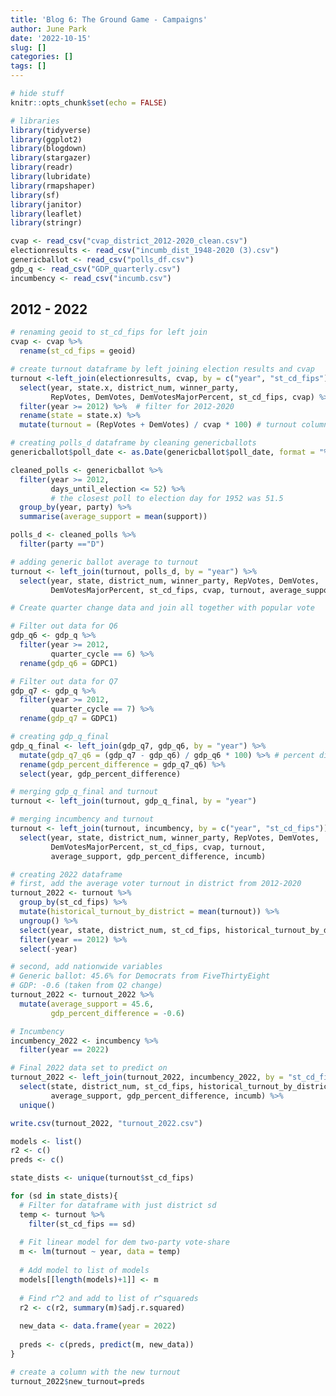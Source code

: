 ```yaml
---
title: 'Blog 6: The Ground Game - Campaigns'
author: June Park
date: '2022-10-15'
slug: []
categories: []
tags: []
---
```


```r
# hide stuff
knitr::opts_chunk$set(echo = FALSE)

# libraries
library(tidyverse)
library(ggplot2)
library(blogdown)
library(stargazer)
library(readr)
library(lubridate)
library(rmapshaper)
library(sf)
library(janitor)
library(leaflet)
library(stringr)

cvap <- read_csv("cvap_district_2012-2020_clean.csv")
electionresults <- read_csv("incumb_dist_1948-2020 (3).csv")
genericballot <- read_csv("polls_df.csv")
gdp_q <- read_csv("GDP_quarterly.csv")
incumbency <- read_csv("incumb.csv")
```

## 2012 - 2022

```r
# renaming geoid to st_cd_fips for left join
cvap <- cvap %>% 
  rename(st_cd_fips = geoid) 

# create turnout dataframe by left joining election results and cvap
turnout <-left_join(electionresults, cvap, by = c("year", "st_cd_fips")) %>% 
  select(year, state.x, district_num, winner_party, 
         RepVotes, DemVotes, DemVotesMajorPercent, st_cd_fips, cvap) %>% 
  filter(year >= 2012) %>%  # filter for 2012-2020
  rename(state = state.x) %>% 
  mutate(turnout = (RepVotes + DemVotes) / cvap * 100) # turnout column

# creating polls_d dataframe by cleaning genericballots
genericballot$poll_date <- as.Date(genericballot$poll_date, format = "%m/%d/%Y")

cleaned_polls <- genericballot %>% 
  filter(year >= 2012,
         days_until_election <= 52) %>% 
         # the closest poll to election day for 1952 was 51.5
  group_by(year, party) %>% 
  summarise(average_support = mean(support))

polls_d <- cleaned_polls %>% 
  filter(party =="D")

# adding generic ballot average to turnout
turnout <- left_join(turnout, polls_d, by = "year") %>% 
  select(year, state, district_num, winner_party, RepVotes, DemVotes,
         DemVotesMajorPercent, st_cd_fips, cvap, turnout, average_support)
```

```r
# Create quarter change data and join all together with popular vote

# Filter out data for Q6
gdp_q6 <- gdp_q %>%
  filter(year >= 2012, 
         quarter_cycle == 6) %>% 
  rename(gdp_q6 = GDPC1)

# Filter out data for Q7
gdp_q7 <- gdp_q %>%
  filter(year >= 2012, 
         quarter_cycle == 7) %>% 
  rename(gdp_q7 = GDPC1)

# creating gdp_q_final
gdp_q_final <- left_join(gdp_q7, gdp_q6, by = "year") %>% 
  mutate(gdp_q7_q6 = (gdp_q7 - gdp_q6) / gdp_q6 * 100) %>% # percent difference
  rename(gdp_percent_difference = gdp_q7_q6) %>% 
  select(year, gdp_percent_difference)

# merging gdp_q_final and turnout
turnout <- left_join(turnout, gdp_q_final, by = "year")

# merging incumbency and turnout
turnout <- left_join(turnout, incumbency, by = c("year", "st_cd_fips")) %>% 
  select(year, state, district_num, winner_party, RepVotes, DemVotes,
         DemVotesMajorPercent, st_cd_fips, cvap, turnout, 
         average_support, gdp_percent_difference, incumb)
```

```r
# creating 2022 dataframe
# first, add the average voter turnout in district from 2012-2020
turnout_2022 <- turnout %>% 
  group_by(st_cd_fips) %>% 
  mutate(historical_turnout_by_district = mean(turnout)) %>% 
  ungroup() %>% 
  select(year, state, district_num, st_cd_fips, historical_turnout_by_district) %>% 
  filter(year == 2012) %>% 
  select(-year)

# second, add nationwide variables
# Generic ballot: 45.6% for Democrats from FiveThirtyEight
# GDP: -0.6 (taken from Q2 change)
turnout_2022 <- turnout_2022 %>% 
  mutate(average_support = 45.6,
         gdp_percent_difference = -0.6)

# Incumbency
incumbency_2022 <- incumbency %>% 
  filter(year == 2022)

# Final 2022 data set to predict on
turnout_2022 <- left_join(turnout_2022, incumbency_2022, by = "st_cd_fips") %>% 
  select(state, district_num, st_cd_fips, historical_turnout_by_district,
         average_support, gdp_percent_difference, incumb) %>% 
  unique()

write.csv(turnout_2022, "turnout_2022.csv")
``` 

```r
models <- list()
r2 <- c()
preds <- c()

state_dists <- unique(turnout$st_cd_fips)

for (sd in state_dists){
  # Filter for dataframe with just district sd
  temp <- turnout %>%
    filter(st_cd_fips == sd)
  
  # Fit linear model for dem two-party vote-share
  m <- lm(turnout ~ year, data = temp)
  
  # Add model to list of models
  models[[length(models)+1]] <- m
  
  # Find r^2 and add to list of r^squareds
  r2 <- c(r2, summary(m)$adj.r.squared)
  
  new_data <- data.frame(year = 2022)
  
  preds <- c(preds, predict(m, new_data))
}

# create a column with the new turnout
turnout_2022$new_turnout=preds

```



